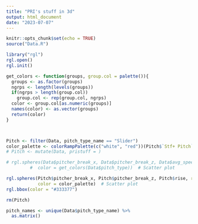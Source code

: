 ```yaml
---
title: "PRI's stuff in 3d"
output: html_document
date: "2023-07-07"
---
```


```r
knitr::opts_chunk$set(echo = TRUE)
source("Data.R")
```

```r
library("rgl")
rgl.open()
rgl.init()

get_colors <- function(groups, group.col = palette()){
  groups <- as.factor(groups)
  ngrps <- length(levels(groups))
  if(ngrps > length(group.col)) 
    group.col <- rep(group.col, ngrps)
  color <- group.col[as.numeric(groups)]
  names(color) <- as.vector(groups)
  return(color)
}



Pitch <- filter(Data, pitch_type_name == "Slider")
color_palette <- colorRampPalette(c("white", "red"))(Pitch$`Stf+ Pitch`)
# Pitch <- mutate(Data, pristuff = )

# rgl.spheres(Data$pitcher_break_x, Data$pitcher_break_z, Data$avg_speed, r = 0.2, 
         #  color = get_colors(Data$pitch_type))  # Scatter plot

rgl.spheres(Pitch$pitcher_break_x, Pitch$pitcher_break_z, Pitch$rise, r = 0.2, 
            color = color_palette)  # Scatter plot
rgl.bbox(color = "#333377")

rm(Pitch)
```

```r
pitch_names <- unique(Data$pitch_type_name) %>% 
  as.matrix()
```

